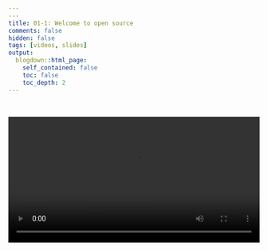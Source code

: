 ```yaml
---
---
title: 01-1: Welcome to open source
comments: false
hidden: false
tags: [videos, slides]
output: 
  blogdown::html_page: 
    self_contained: false
    toc: false
    toc_depth: 2
---
```


<br>

<video controls="" style="width: 100%;"> 
<source src="https://github.com/tidy-MN/R-camp-videos/raw/main/videos/01-1-welcome.webm" type="video/webm">
</video>